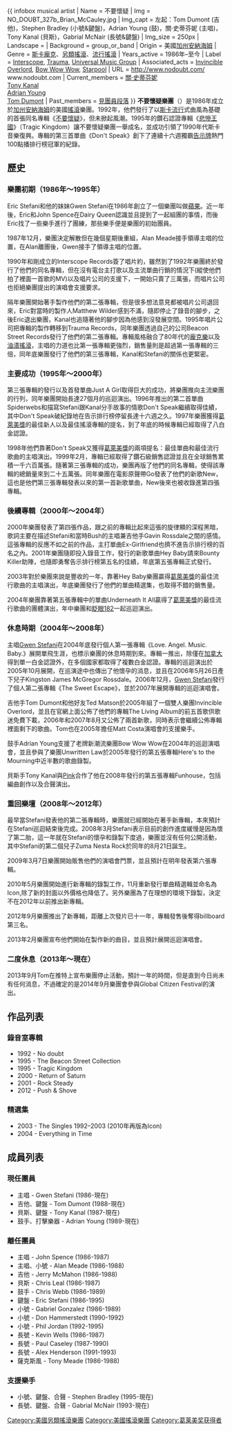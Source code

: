 {{unreferenced|time=2010-04-24T23:48:32+00:00}}
{{ infobox musical artist <!-- See Wikipedia:WikiProject Musicians -->
| Name            = 不要懷疑
| Img             = <!-- do not replace by images you found on the Internet, album covers, or other "fair use" images -->NO_DOUBT_327b_Brian_McCauley.jpg
| Img_capt        = 左起：Tom Dumont (吉他)，Stephen Bradley (小號&鍵盤)，Adrian Young (鼓)，關·史蒂芬妮 (主唱)，Tony Kanal (貝斯)，Gabrial McNair (長號&鍵盤)
| Img_size        = 250px
| Landscape       = 
| Background      = group_or_band 
| Origin          = 美國[[加州|加州]][[安納海姆|安納海姆]]
| Genre           = [[斯卡龐克|斯卡龐克]]、[[另類搖滾|另類搖滾]]、[[流行搖滾|流行搖滾]]<!-- AS IS THE CASE FOR MANY BAND-RELATED ARTICLES, PLEASE DO NOT CHANGE GENRE WITHOUT TALK PAGE DISCUSSION. -->
| Years_active    = 1986年–至今
| Label           = [[Interscope_Records|Interscope]], [[Trauma_Records|Trauma]], [[Universal_Music_Group|Universal Music Group]]
| Associated_acts = [[Invincible_Overlord|Invincible Overlord]], [[Bow_Wow_Wow|Bow Wow Wow]], [[Starpool|Starpool]]
| URL             = http://www.nodoubt.com/ www.nodoubt.com
| Current_members = [[關·史蒂芬妮|關·史蒂芬妮]]<br />[[Tony_Kanal|Tony Kanal]]<br />[[Adrian_Young|Adrian Young]]<br />[[Tom_Dumont|Tom Dumont]]
| Past_members    = [[#離任團員|見團員段落]]
}}
'''不要懷疑樂團'''（{{lang-en|No Doubt}}）是1986年成立於[[加州|加州]][[安納海姆|安納海姆]]的美國[[搖滾|搖滾]]樂團。1992年，他們發行了以[[斯卡曲風|斯卡]][[Pop_(音樂類型)|流行]]式曲風為基礎的首張同名專輯《[[不要懷疑_(專輯)|不要懷疑]]》，但未掀起風潮。1995年的鑽石認證專輯《[[悲慘王國|悲慘王國]]》（Tragic Kingdom）讓不要懷疑樂團一舉成名，並成功引領了1990年代斯卡音樂復興。專輯的第三首單曲《Don't Speak》創下了連續十六週獨霸[[告示牌_(雜誌)|告示牌]]熱門100點播排行榜冠軍的紀錄。

==歷史==
===樂團初期（1986年～1995年）===

Eric Stefani和他的妹妹Gwen Stefani在1986年創立了一個樂團叫做[[蘋果|蘋果]]。近一年後，Eric和John Spence在Dairy Queen認識並且提到了一起組團的事情，而後Eric找了一些樂手進行了團練，那些樂手便是樂團的初始團員。

1987年12月，樂團決定解散但在幾個星期後重組，Alan Meade接手領導主唱的位置，在Alan離團後，Gwen接手了領導主唱的位置。

1990年和剛成立的Interscope Records簽了唱片約，雖然到了1992年樂團終於發行了他們的同名專輯，但在沒有電台主打歌以及主流單曲行銷的情況下(縱使他們拍了裡面一首歌的MV)以及唱片公司的支援下，一開始只賣了三萬張，而唱片公司也拒絕樂團提出的演唱會支援要求。

隔年樂團開始著手製作他們的第二張專輯，但是很多想法意見都被唱片公司退回來，Eric對當時的製作人Matthew Wilder感到不滿，隨即停止了錄音的腳步，之後Eric退出樂團，Kanal也追隨著他的腳步因為他感到沒發展空間。1995年唱片公司把專輯的製作轉移到Trauma Records，同年樂團透過自己的公司Beacon Street Records發行了他們的第二張專輯。專輯風格融合了80年代的[[龐克樂|龐克樂]]以及[[油漬搖滾|油漬搖滾]]，主唱的力道也比第一張專輯更強烈，銷售量則是超過第一張專輯的三倍，同年底樂團發行了他們的第三張專輯，Kanal和Stefani的關係也更緊密。

===主要成功（1995年～2000年）===

第三張專輯的發行以及首發單曲Just A Girl取得巨大的成功，將樂團推向主流樂團的行列，同年樂團開始長達27個月的巡迴演出。1996年推出的第二首單曲Spiderwebs和描寫Stefani跟Kanal分手故事的情歌Don't Speak繼續取得佳績，其中Don't Speak破紀錄地在告示排行榜停留長達十六週之久。1997年樂團獲得[[葛萊美獎|葛萊美獎]]的最佳新人以及最佳搖滾專輯的提名，到了年底的時候專輯已經取得了八白金認證。

1998年他們靠著Don't Speak又獲得[[葛萊美獎|葛萊美獎]]的兩項提名：最佳單曲和最佳流行歌曲的主唱演出。1999年2月，專輯已經取得了鑽石級銷售認證並且在全球銷售累積一千六百萬張。隨著第三張專輯的成功，樂團再版了他們的同名專輯，使得該專輯的總銷量來到二十五萬張。同年樂團在電影原聲帶Go發表了他們的新歌New，這也是他們第三張專輯發表以來的第一首新歌單曲，New後來也被收錄進第四張專輯。

===後續專輯（2000年～2004年）===

2000年樂團發表了第四張作品，跟之前的專輯比起來這張的旋律顯的深程黑暗，歌詞主要在描述Stefani和當時Bush的主唱兼吉他手Gavin Rossdale之間的感情。這張專輯的反應不如之前的作品，主打單曲Ex-Girlfriend也擠不進告示排行榜的百名之內。2001年樂團隨即投入錄音工作，發行的新歌單曲Hey Baby請來Bounty Killer助陣，也隨即勇奪告示排行榜第五名的佳績，年底第五張專輯正式發行。

2003年對於樂團來說是豐收的一年，靠著Hey Baby樂團贏得[[葛萊美獎|葛萊美獎]]的最佳流行歌曲的主唱演出，年底樂團發行了他們的單曲精選集，也取得不錯的銷售量。

2004年樂團靠著第五張專輯中的單曲Underneath It All贏得了[[葛萊美獎|葛萊美獎]]的最佳流行歌曲的團體演出，年中樂團和[[眨眼182|眨眼182]]一起巡迴演出。

===休息時期（2004年～2008年）===

主唱[[關·史蒂芬妮|Gwen Stefani]]在2004年底發行個人第一張專輯《Love. Angel. Music. Baby.》展開單飛生涯，也標示樂團的休息時期到來。專輯一推出，除僅在[[加拿大|加拿大]]得到單一白金認證外，在多個國家都取得了複數白金認證。專輯的巡迴演出於2005年10月展開，在巡演途中也傳出了他懷孕的消息，並且在2006年5月26日產下兒子Kingston James McGregor Rossdale。2006年12月，[[關·史蒂芬妮|Gwen Stefani]]發行了個人第二張專輯《The Sweet Escape》，並於2007年展開專輯的巡迴演唱會。

吉他手Tom Dumont和他好友Ted Matson於2005年組了一個雙人樂團Invincible Overlord，並且在官網上面公佈了他們的專輯The Living Album的前五首歌供歌迷免費下載，2006年和2007年8月又公佈了兩首新歌，同時表示會繼續公佈專輯裡面剩下的歌曲。Tom也在2005年擔任Matt Costa演唱會的支援樂手。

鼓手Adrian Young支援了老牌新潮流樂團Bow Wow Wow在2004年的巡迴演唱會，並且參與了樂團Unwritten Law於2005年發行的第五張專輯Here's to the Mourning中近半數的歌曲錄製。

貝斯手Tony Kanal與[[Pink_(歌手)|Pink]]合作了他在2008年發行的第五張專輯Funhouse，包括編曲創作以及合聲演出。

===重回樂壇（2008年～2012年）===

最早當Stefani發表他的第二張專輯時，樂團就已經開始在著手新專輯，本來預計在Stefani巡迴結束後完成。2008年3月Stefani表示目前的創作進度緩慢是因為懷了第二胎，這一年就在Stefani的懷孕和錄製下度過，樂團並沒有任何公開活動，其中Stefani的第二個兒子Zuma Nesta Rock於同年的8月21日誕生。

2009年3月7日樂團開始販售他們的演唱會門票，並且預計在明年發表第六張專輯。

2010年5月樂團開始進行新專輯的錄製工作，11月重新發行單曲精選輯並命名為Icon,除了新的封面以外價格也降低了。另外樂團為了在理想的環境下錄製，決定不在2012年以前推出新專輯。

2012年9月樂團推出了新專輯，距離上次發片已十一年，專輯發售後奪得billboard第三名。

2013年2月樂團宣布他們開始在製作新的曲目，並且預計展開巡迴演唱會。

===二度休息（2013年～現在）===

2013年9月Tom在推特上宣布樂團停止活動，預計一年的時間，但是直到今日尚未有任何消息，不過確定的是2014年9月樂團會參與Global Citizen Festival的演出。

==作品列表==
===錄音室專輯===

* 1992 - No doubt
* 1995 - The Beacon Street Collection
* 1995 - Tragic Kingdom
* 2000 - Return of Saturn
* 2001 - Rock Steady
* 2012 - Push & Shove

===精選集===

* 2003 - The Singles 1992–2003 (2010年再版為Icon)
* 2004 - Everything in Time

==成員列表==
===現任團員===

* 主唱 - Gwen Stefani (1986-現在)
* 吉他、鍵盤 - Tom Dumont (1988-現在)
* 貝斯、鍵盤 - Tony Kanal (1987-現在)
* 鼓手、打擊樂器 - Adrian Young (1989-現在)

===離任團員===

* 主唱 - John Spence (1986-1987)
* 主唱、小號 - Alan Meade (1986-1988)
* 吉他 - Jerry McMahon (1986-1988)
* 貝斯 - Chris Leal (1986-1987)
* 鼓手 - Chris Webb (1986-1989)
* 鍵盤 - Eric Stefani (1986-1995)
* 小號 - Gabriel Gonzalez (1986-1989)
* 小號 - Don Hammerstedt (1990-1992)
* 小號 - Phil Jordan (1992-1995)
* 長號 - Kevin Wells (1986-1987)
* 長號 - Paul Caseley (1987-1990)
* 長號 - Alex Henderson  (1991-1993)
* 薩克斯風 - Tony Meade (1986-1988)

===支援樂手===

*小號、鍵盤、合聲 - Stephen Bradley (1995-現在)
*長號、鍵盤、合聲 - Gabrial McNair (1993-現在)

{{Authority control}}
{{DEFAULTSORT:No Doubt}}
[[Category:美國另類搖滾樂團|Category:美國另類搖滾樂團]]
[[Category:美國搖滾樂團|Category:美國搖滾樂團]]
[[Category:葛莱美奖获得者|Category:葛莱美奖获得者]]